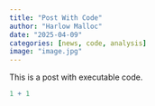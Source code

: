 ```yaml
---
title: "Post With Code"
author: "Harlow Malloc"
date: "2025-04-09"
categories: [news, code, analysis]
image: "image.jpg"
---
```


This is a post with executable code.

```r
1 + 1
```
